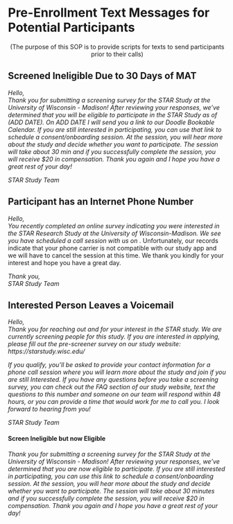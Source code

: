 # Pre-Enrollment Text Messages for Potential Participants {#sec-pre_enrollment_messages}

<center>(The purpose of this SOP is to provide scripts for texts to send participants prior to their calls)</center>

## Screened Ineligible Due to 30 Days of MAT

*Hello,*\
*Thank you for submitting a screening survey for the STAR Study at the University of Wisconsin - Madison! After reviewing your responses, we've determined that you will be eligible to participate in the STAR Study as of (ADD DATE). On ADD DATE I will send you a link to our Doodle Bookable Calendar. If you are still interested in participating, you can use that link to schedule a consent/onboarding session. At the session, you will hear more about the study and decide whether you want to participate. The session will take about 30 min and if you successfully complete the session, you will receive \$20 in compensation. Thank you again and I hope you have a great rest of your day!*

*STAR Study Team*

## Participant has an Internet Phone Number

*Hello,*\
*You recently completed an online survey indicating you were interested in the STAR Research Study at the University of Wisconsin-Madison. We see you have scheduled a call session with us on* <insert date and time>. Unfortunately, our records indicate that your phone carrier is not compatible with our study app and we will have to cancel the session at this time. We thank you kindly for your interest and hope you have a great day.

*Thank you,*\
*STAR Study Team*

## Interested Person Leaves a Voicemail

*Hello,*\
*Thank you for reaching out and for your interest in the STAR study. We are currently screening people for this study. If you are interested in applying, please fill out the pre-screener survey on our study website: https://starstudy.wisc.edu/*

*If you qualify, you'll be asked to provide your contact information for a phone call session where you will learn more about the study and join if you are still Interested. If you have any questions before you take a screening survey, you can check out the FAQ section of our study website, text the questions to this number and someone on our team will respond within 48 hours, or you can provide a time that would work for me to call you. I look forward to hearing from you!*

*STAR Study Team*

#### Screen Ineligible but now Eligible

*Thank you for submitting a screening survey for the STAR Study at the University of Wisconsin - Madison! After reviewing your responses, we've determined that you are now eligible to participate. If you are still interested in participating, you can use this link to schedule a consent/onboarding session. At the session, you will hear more about the study and decide whether you want to participate. The session will take about 30 minutes and if you successfully complete the session, you will receive \$20 in compensation. Thank you again and I hope you have a great rest of your day!*


